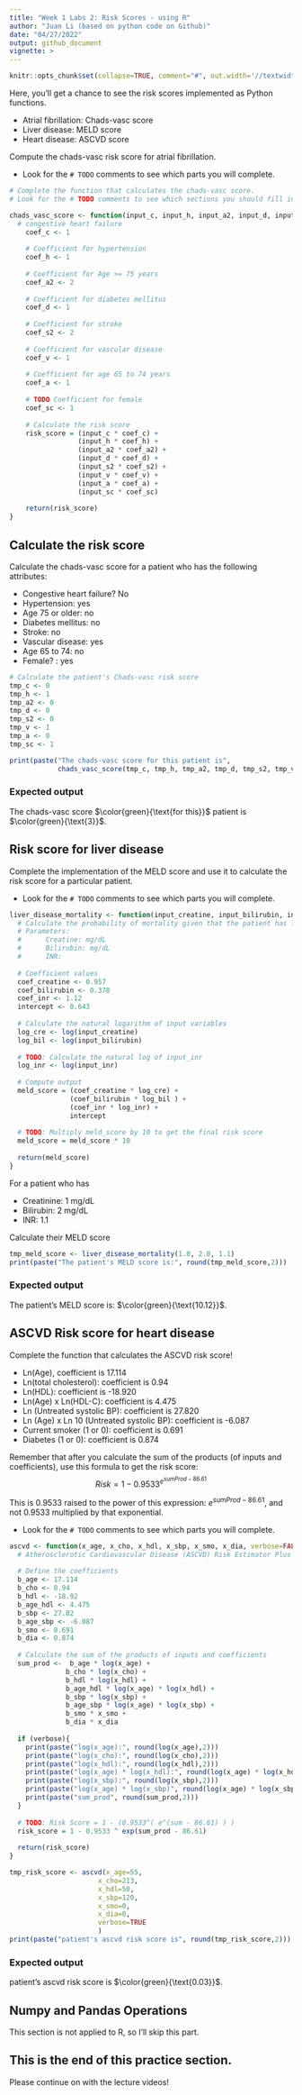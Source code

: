 ```yaml
---
title: "Week 1 Labs 2: Risk Scores - using R"
author: "Juan Li (based on python code on Github)"
date: "04/27/2022"
output: github_document
vignette: >
---
```


```r
knitr::opts_chunk$set(collapse=TRUE, comment="#", out.width='//textwidth')
```

Here, you'll get a chance to see the risk scores implemented as Python functions.

- Atrial fibrillation: Chads-vasc score
- Liver disease: MELD score
- Heart disease: ASCVD score

Compute the chads-vasc risk score for atrial fibrillation.

- Look for the `# TODO` comments to see which parts you will complete.

```r
# Complete the function that calculates the chads-vasc score. 
# Look for the # TODO comments to see which sections you should fill in.

chads_vasc_score <- function(input_c, input_h, input_a2, input_d, input_s2, input_v, input_a, input_sc) {
  # congestive heart failure
    coef_c <- 1 
    
    # Coefficient for hypertension
    coef_h <- 1 
    
    # Coefficient for Age >= 75 years
    coef_a2 <- 2
    
    # Coefficient for diabetes mellitus
    coef_d <- 1
    
    # Coefficient for stroke
    coef_s2 <- 2
    
    # Coefficient for vascular disease
    coef_v <- 1
    
    # Coefficient for age 65 to 74 years
    coef_a <- 1
    
    # TODO Coefficient for female
    coef_sc <- 1
    
    # Calculate the risk score
    risk_score = (input_c * coef_c) +
                 (input_h * coef_h) +
                 (input_a2 * coef_a2) +
                 (input_d * coef_d) +
                 (input_s2 * coef_s2) +
                 (input_v * coef_v) +
                 (input_a * coef_a) +
                 (input_sc * coef_sc)
    
    return(risk_score)
}

```

## Calculate the risk score

Calculate the chads-vasc score for a patient who has the following attributes:

- Congestive heart failure? No
- Hypertension: yes
- Age 75 or older: no
- Diabetes mellitus: no
- Stroke: no
- Vascular disease: yes
- Age 65 to 74: no
- Female? : yes

```r
# Calculate the patient's Chads-vasc risk score
tmp_c <- 0
tmp_h <- 1
tmp_a2 <- 0
tmp_d <- 0
tmp_s2 <- 0
tmp_v <- 1
tmp_a <- 0
tmp_sc <- 1

print(paste("The chads-vasc score for this patient is",
            chads_vasc_score(tmp_c, tmp_h, tmp_a2, tmp_d, tmp_s2, tmp_v, tmp_a, tmp_sc)))
```

### Expected output
The chads-vasc score $\color{green}{\text{for this}}$ patient is  $\color{green}{\text{3}}$.

## Risk score for liver disease

Complete the implementation of the MELD score and use it to calculate the risk score for a particular patient.

- Look for the `# TODO` comments to see which parts you will complete.

```r
liver_disease_mortality <- function(input_creatine, input_bilirubin, input_inr) {
  # Calculate the probability of mortality given that the patient has liver disease. 
  # Parameters:
  #      Creatine: mg/dL
  #      Bilirubin: mg/dL
  #      INR: 
  
  # Coefficient values
  coef_creatine <- 0.957
  coef_bilirubin <- 0.378
  coef_inr <- 1.12
  intercept <- 0.643
    
  # Calculate the natural logarithm of input variables
  log_cre <- log(input_creatine)
  log_bil <- log(input_bilirubin)
    
  # TODO: Calculate the natural log of input_inr
  log_inr <- log(input_inr)
    
  # Compute output
  meld_score = (coef_creatine * log_cre) +
               (coef_bilirubin * log_bil ) +
               (coef_inr * log_inr) +
               intercept
    
  # TODO: Multiply meld_score by 10 to get the final risk score
  meld_score = meld_score * 10
    
  return(meld_score)
}

```

For a patient who has

- Creatinine: 1 mg/dL
- Bilirubin: 2 mg/dL
- INR: 1.1

Calculate their MELD score

```r
tmp_meld_score <- liver_disease_mortality(1.0, 2.0, 1.1)
print(paste("The patient's MELD score is:", round(tmp_meld_score,2)))
```

### Expected output
The patient's MELD score is: $\color{green}{\text{10.12}}$.

## ASCVD Risk score for heart disease

Complete the function that calculates the ASCVD risk score!

- Ln(Age), coefficient is 17.114
- Ln(total cholesterol): coefficient is 0.94
- Ln(HDL): coefficient is -18.920
- Ln(Age) x Ln(HDL-C): coefficient is 4.475
- Ln (Untreated systolic BP): coefficient is 27.820
- Ln (Age) x Ln 10 (Untreated systolic BP): coefficient is -6.087
- Current smoker (1 or 0): coefficient is 0.691
- Diabetes (1 or 0): coefficient is 0.874

Remember that after you calculate the sum of the products (of inputs and coefficients), use this formula to get the risk score:
$$Risk = 1 - 0.9533^{e^{sumProd-86.61}}$$

This is 0.9533 raised to the power of this expression: $e^{sumProd-86.61}$, and not 0.9533 multiplied by that exponential.

- Look for the `# TODO` comments to see which parts you will complete.

```r
ascvd <- function(x_age, x_cho, x_hdl, x_sbp, x_smo, x_dia, verbose=FALSE) {
  # Atherosclerotic Cardiovascular Disease (ASCVD) Risk Estimator Plus 
  
  # Define the coefficients
  b_age <- 17.114
  b_cho <- 0.94
  b_hdl <- -18.92
  b_age_hdl <- 4.475
  b_sbp <- 27.82
  b_age_sbp <- -6.087
  b_smo <- 0.691
  b_dia <- 0.874
    
  # Calculate the sum of the products of inputs and coefficients
  sum_prod <-  b_age * log(x_age) + 
              b_cho * log(x_cho) + 
              b_hdl * log(x_hdl) + 
              b_age_hdl * log(x_age) * log(x_hdl) +
              b_sbp * log(x_sbp) +
              b_age_sbp * log(x_age) * log(x_sbp) +
              b_smo * x_smo + 
              b_dia * x_dia
  
  if (verbose){
    print(paste("log(x_age):", round(log(x_age),2)))
    print(paste("log(x_cho):", round(log(x_cho),2)))
    print(paste("log(x_hdl):", round(log(x_hdl),2)))
    print(paste("log(x_age) * log(x_hdl):", round(log(x_age) * log(x_hdl),2)))
    print(paste("log(x_sbp):", round(log(x_sbp),2)))
    print(paste("log(x_age) * log(x_sbp)", round(log(x_age) * log(x_sbp),2)))
    print(paste("sum_prod", round(sum_prod,2)))
  }  
  
  # TODO: Risk Score = 1 - (0.9533^( e^(sum - 86.61) ) )
  risk_score = 1 - 0.9533 ^ exp(sum_prod - 86.61)
    
  return(risk_score)
}

```

```r
tmp_risk_score <- ascvd(x_age=55,
                      x_cho=213,
                      x_hdl=50,
                      x_sbp=120,
                      x_smo=0,
                      x_dia=0, 
                      verbose=TRUE
                      )
print(paste("patient's ascvd risk score is", round(tmp_risk_score,2)))
```

### Expected output
patient's ascvd risk score is $\color{green}{\text{0.03}}$.

## Numpy and Pandas Operations
This section is not applied to R, so I'll skip this part.

## This is the end of this practice section.

Please continue on with the lecture videos!